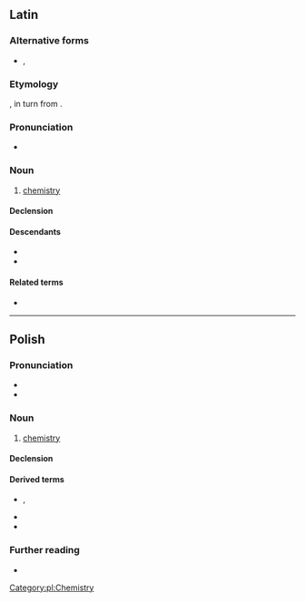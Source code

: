 {{also|chémia}}
==Latin==
{{wikipedia|lang=la}}

===Alternative forms===
* {{l|la|chimia}}, {{l|la|chymia}}

===Etymology===
{{back-form|la|alchēmia||alchemy}}, in turn from {{der|la|ar|اَلْكِيمِيَاء}}.

===Pronunciation===
* {{la-IPA|chēmia}}

===Noun===
{{la-noun|chēmia<1.sg>}}

# {{lb|la|New Latin}} [[chemistry]]

====Declension====
{{la-ndecl|chēmia<1.sg>}}

====Descendants====
* {{desc|de|Chemie|bor=1}}
* {{desc|ru|хи́мия|bor=1}}

====Related terms====
* {{l|la|chemicus}}
{{topics|la|Sciences|Chemistry}}

----

==Polish==

===Pronunciation===
* {{pl-IPA|/chemja/}}
* {{audio|pl|Pl-chemia.ogg|audio}}

===Noun===
{{pl-noun|f}}

# [[chemistry]]

====Declension====
{{pl-decl-noun-f|tantum=s}}

====Derived terms====
* {{l|pl|chemik}}, {{l|pl|chemiczka}}
* {{l|pl|chemiczny}}
* {{l|pl|chemicznie}}

===Further reading===
* {{R:PWN}}

[[Category:pl:Chemistry]]